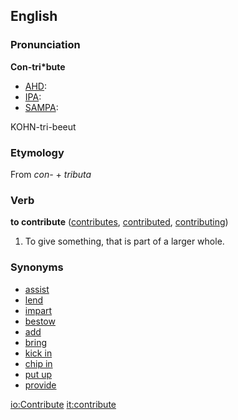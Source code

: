 ==English==

===Pronunciation===
'''Con-tri*bute'''
*[[AHD]]: 
*[[IPA]]: 
*[[SAMPA]]: 
KOHN-tri-beeut

===Etymology===
From {{L.}} ''con-'' + ''tributa''

===Verb===
'''to contribute'''  ([[contributes]], [[contributed]], [[contributing]])
#To give something, that is part of a larger whole.

===Synonyms===
*[[assist]]
*[[lend]]
*[[impart]]
*[[bestow]]
*[[add]]
*[[bring]]
*[[kick in]]
*[[chip in]]
*[[put up]]
*[[provide]]

[[io:Contribute]]
[[it:contribute]]